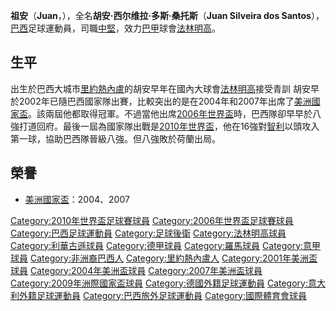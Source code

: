 {{noteTA
|G1=uefa
|T=zh-hans:胡安·西尔维拉·多斯·桑托斯;zh-hk:祖安·西爾維拉·杜斯·山度士;zh-tw:胡安·西爾維拉·多斯·桑托斯;
|1=zh-hans:胡安;zh-hk:祖安;zh-tw:胡安;
|2=zh-hans:多斯·桑托斯;zh-hk:杜斯·山度士;zh-tw:多斯·桑托斯;
|3=zh-hans:弗拉门戈;zh-hk:法林明高;zh-tw:弗拉門戈;
}}
{{Infobox football biography
|  playername = 祖安<br />''Juan''
|  image = [[File:Juan_silveira_dos_santos.jpg|220px]]
|  fullname = 胡安·西尔维拉·多斯·桑托斯<br /> Juan Silveira dos Santos
|  height = {{height|m=1.82}}
|  nickname = Juan
|  dateofbirth = {{birth date and age|1979|2|1}} 
|  cityofbirth = [[里約熱內盧|里約熱內盧]]
|  countryofbirth = {{BRA}}
|  currentclub  =
|  clubnumber = 4
|  position = [[中堅|中堅]]
| youthyears1 = 1989–1996
| youthclubs1 = [[法林明高|法林明高]]
| years1 = 1996–2002
| clubs1 = [[法林明高|法林明高]]
| caps1 = 75
| goals1 = 5
| years2 = 2002–2007
| clubs2 = [[利華古遜|利華古遜]]| caps2 = 139
| goals2 = 10
| years3 = 2007–2012
| clubs3 = [[羅馬足球會|羅馬]]
| caps3 = 117
| goals3 = 9
| years4 = 2012–2015
| clubs4 = [[國際體育會|國際體育會]] | caps4 = 69
| goals4 = 5
| years5 = 2016–
| clubs5 =[[法林明高|法林明高]]
| caps5 = 9
| goals5 = 0
| nationalyears1 = 1995–1996
| nationalteam1 = {{fbu|17|BRA|name=巴西U17}}
| nationalcaps1 = 6
| nationalgoals1 = 2
| nationalyears2 = 1997–1999
| nationalteam2 = {{fbu|20|BRA||name=巴西U20}}
| nationalcaps2 = 5
| nationalgoals2 = 0
| nationalyears3 = 2001–2010
| nationalteam3 = {{fb|BRA}}
| nationalcaps3 = 79
| nationalgoals3 = 7
| club-update = 17 May 2017
| ntupdate =
}}
'''祖安'''（'''Juan'''，{{bd|1979年|2月1日|catidx=Juan}}），全名'''胡安·西尔维拉·多斯·桑托斯'''（'''Juan Silveira dos Santos'''），[[巴西|巴西]]足球運動員，司職[[中堅|中堅]]，效力[[巴甲|巴甲]]球會[[法林明高|法林明高]]。

== 生平 ==
出生於巴西大城市[[里約熱內盧|里約熱內盧]]的胡安早年在國內大球會[[法林明高|法林明高]]接受青訓
胡安早於2002年已隨巴西國家隊出賽，比較突出的是在2004年和2007年出席了[[美洲國家盃|美洲國家盃]]。該兩屆他都取得冠軍。不過當他出席[[2006年世界盃|2006年世界盃]]時，巴西隊卻早早於八強打道回府。最後一屆為國家隊出戰是[[2010年世界盃|2010年世界盃]]，他在16強對[[智利|智利]]以頭攻入第一球，協助巴西隊晉級八強。但八強敗於荷蘭出局。

== 榮譽 ==
* [[美洲國家盃|美洲國家盃]]：2004、2007

{{2006年世界杯足球赛巴西参赛名单}}
{{2009年聯合會盃足球賽巴西參賽名單}}
{{Brazil Squad 2010 World Cup}}

{{DEFAULTSORT:Juan}}

[[Category:2010年世界盃足球賽球員|Category:2010年世界盃足球賽球員]]
[[Category:2006年世界盃足球賽球員|Category:2006年世界盃足球賽球員]]
[[Category:巴西足球運動員|Category:巴西足球運動員]]
[[Category:足球後衛|Category:足球後衛]]
[[Category:法林明高球員|Category:法林明高球員]]
[[Category:利華古遜球員|Category:利華古遜球員]]
[[Category:德甲球員|Category:德甲球員]]
[[Category:羅馬球員|Category:羅馬球員]]
[[Category:意甲球員|Category:意甲球員]]
[[Category:非洲裔巴西人|Category:非洲裔巴西人]]
[[Category:里約熱內盧人|Category:里約熱內盧人]]
[[Category:2001年美洲盃球員|Category:2001年美洲盃球員]]
[[Category:2004年美洲盃球員|Category:2004年美洲盃球員]]
[[Category:2007年美洲盃球員|Category:2007年美洲盃球員]]
[[Category:2009年洲際國家盃球員|Category:2009年洲際國家盃球員]]
[[Category:德國外籍足球運動員|Category:德國外籍足球運動員]]
[[Category:意大利外籍足球運動員|Category:意大利外籍足球運動員]]
[[Category:巴西旅外足球運動員|Category:巴西旅外足球運動員]]
[[Category:國際體育會球員|Category:國際體育會球員]]